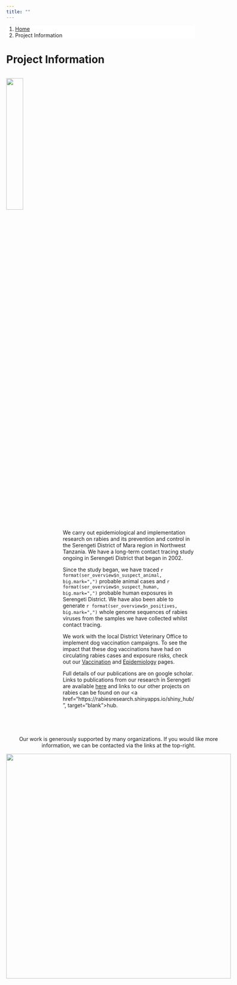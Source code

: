 ```yaml
---
title: ""
---
```


<ol class="breadcrumb" style="background-color:white;">
  <li class="breadcrumb-item"><a href="index.html">Home</a></li>
  <li class="breadcrumb-item active">Project Information</li>
</ol>

# Project Information

<div style="display: inline-block; ">

<img src="img/ser_map.png" style="width: 30%; float: left; padding: 0 20px 20px 0; vertical-align: middle;"/>

<div style="width: 70%; float: right; vertical-align: middle; margin: auto 0;">

We carry out epidemiological and implementation research on rabies and its prevention and control in the Serengeti District of Mara region in Northwest Tanzania. We have a long-term contact tracing study ongoing in Serengeti District that began in 2002.  

Since the study began, we have traced `r format(ser_overview$n_suspect_animal, big.mark=",")` probable animal cases and `r format(ser_overview$n_suspect_human, big.mark=",")` probable human exposures in Serengeti District. We have also been able to generate `r format(ser_overview$n_positives, big.mark=",")` whole genome sequences of rabies viruses from the samples we have collected whilst contact tracing.   

We work with the local District Veterinary Office to implement dog vaccination campaigns. To see the impact that these dog vaccinations have had on circulating rabies cases and exposure risks, check out our [Vaccination](Ser_Vac_report.html) and [Epidemiology](Ser_Epi_report.html) pages. 

Full details of our publications are on google scholar. Links to publications from our research in Serengeti are available [here](Ser_publications.html) and links to our other projects on rabies can be found on our <a href="https://rabiesresearch.shinyapps.io/shiny_hub/", target="blank">hub</a>.

</div>

</div>

<br>

<div style="display: inline-block; ">
<center>

Our work is generously supported by many organizations. If you would like more information, we can be contacted via the links at the top-right.    

<img src="img/funders_partners_banner.jpg" style="width:600px;"/>  

</center>
</div>